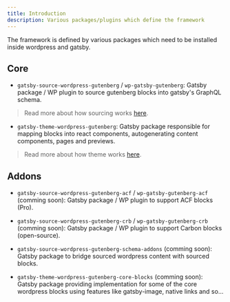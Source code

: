```yaml
---
title: Introduction
description: Various packages/plugins which define the framework
---
```


The framework is defined by various packages which need to be installed inside wordpress and gatsby.

## Core

- `gatsby-source-wordpress-gutenberg` / `wp-gatsby-gutenberg`: Gatsby package / WP plugin to source gutenberg blocks into gatsby's GraphQL schema.

> Read more about how sourcing works [here](/packages/sourcing/).

- `gatsby-theme-wordpress-gutenberg`: Gatsby package responsible for mapping blocks into react components, autogenerating content components, pages and previews.

> Read more about how theme works [here](/packages/theme/).

## Addons

- `gatsby-source-wordpress-gutenberg-acf` / `wp-gatsby-gutenberg-acf` (comming soon): Gatsby package / WP plugin to support ACF blocks (Pro).

- `gatsby-source-wordpress-gutenberg-crb` / `wp-gatsby-gutenberg-crb` (comming soon): Gatsby package / WP plugin to support Carbon blocks (open-source).

- `gatsby-source-wordpress-gutenberg-schema-addons` (comming soon): Gatsby package to bridge sourced wordpress content with sourced blocks.

- `gatsby-theme-wordpress-gutenberg-core-blocks` (comming soon): Gatsby package providing implementation for some of the core wordpress blocks using features like gatsby-image, native links and so...

